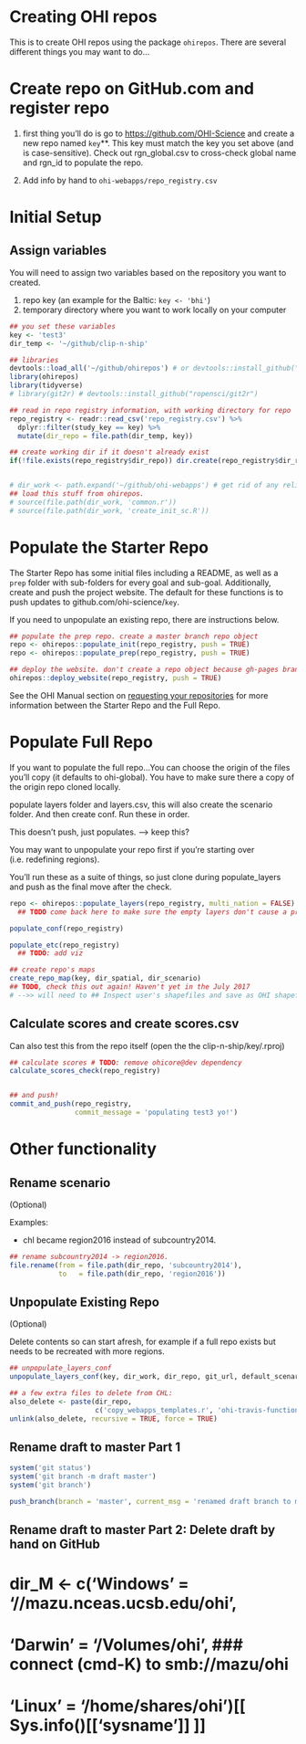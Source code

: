 # Creating OHI repos

This is to create OHI repos using the package `ohirepos`. There are several different things you may want to do...


# Create repo on GitHub.com and register repo

1. first thing you'll do is go to [https://github.com/OHI-Science](github.com/OHI-Science) and create a new repo named `key`**. This key must match the key you set above (and is case-sensitive). 
Check out rgn_global.csv to cross-check global name and rgn_id to populate the repo.

2. Add info by hand to `ohi-webapps/repo_registry.csv` 


# Initial Setup

## Assign variables

You will need to assign two variables based on the repository you want to created. 

1. repo key (an example for the Baltic: `key <- 'bhi'`)
2. temporary directory where you want to work locally on your computer

```r
## you set these variables
key <- 'test3'
dir_temp <- '~/github/clip-n-ship'

## libraries
devtools::load_all('~/github/ohirepos') # or devtools::install_github("ohi-science/ohirepos")
library(ohirepos) 
library(tidyverse)
# library(git2r) # devtools::install_github("ropensci/git2r")

## read in repo registry information, with working directory for repo 
repo_registry <- readr::read_csv('repo_registry.csv') %>%
  dplyr::filter(study_key == key) %>%
  mutate(dir_repo = file.path(dir_temp, key))

## create working dir if it doesn't already exist
if(!file.exists(repo_registry$dir_repo)) dir.create(repo_registry$dir_repo)


# dir_work <- path.expand('~/github/ohi-webapps') # get rid of any reliance on ohi-webapps
## load this stuff from ohirepos.
# source(file.path(dir_work, 'common.r'))
# source(file.path(dir_work, 'create_init_sc.R'))

```


# Populate the Starter Repo

The Starter Repo has some initial files including a README, as well as a `prep` folder with sub-folders for every goal and sub-goal. Additionally, create and push the project website. The default for these functions is to push updates to github.com/ohi-science/`key`.

If you need to unpopulate an existing repo, there are instructions below. 

```r
## populate the prep repo. create a master branch repo object
repo <- ohirepos::populate_init(repo_registry, push = TRUE)
repo <- ohirepos::populate_prep(repo_registry, push = TRUE)

## deploy the website. don't create a repo object because gh-pages branch.
ohirepos::deploy_website(repo_registry, push = TRUE) 

```

See the OHI Manual section on [requesting your repositories](http://ohi-science.org/manual/#requesting-your-repositories) for more information between the Starter Repo and the Full Repo.


# Populate Full Repo

If you want to populate the full repo...You can choose the origin of the files you'll copy (it defaults to ohi-global). You have to make sure there a copy of the origin repo cloned locally. 

populate layers folder and layers.csv, this will also create the scenario folder. And then create conf.  Run these in order.

This doesn't push, just populates. --> keep this?

You may want to unpopulate your repo first if you're starting over (i.e. redefining regions). 

You'll run these as a suite of things, so just clone during populate_layers and push as the final move after the check.

```r

repo <- ohirepos::populate_layers(repo_registry, multi_nation = FALSE)
  ## TODO come back here to make sure the empty layers don't cause a problem (removed swapping global mean stuff); still clean up.

populate_conf(repo_registry)

populate_etc(repo_registry)
  ## TODO: add viz

## create repo's maps
create_repo_map(key, dir_spatial, dir_scenario)
## TODO, check this out again! Haven't yet in the July 2017 
# -->> will need to ## Inspect user's shapefiles and save as OHI shapefiles

```


## Calculate scores and create scores.csv
Can also test this from the repo itself (open the the clip-n-ship/key/.rproj)

```r

## calculate scores # TODO: remove ohicore@dev dependency
calculate_scores_check(repo_registry)


## and push!
commit_and_push(repo_registry, 
                commit_message = 'populating test3 yo!')
```



# Other functionality

## Rename scenario
(Optional)

Examples: 

- chl became region2016 instead of subcountry2014.

```r
## rename subcountry2014 -> region2016. 
file.rename(from = file.path(dir_repo, 'subcountry2014'),
            to   = file.path(dir_repo, 'region2016'))
```

## Unpopulate Existing Repo
(Optional)

Delete contents so can start afresh, for example if a full repo exists but needs to be recreated with more regions.

```r
## unpopulate_layers_conf
unpopulate_layers_conf(key, dir_work, dir_repo, git_url, default_scenario)

## a few extra files to delete from CHL: 
also_delete <- paste(dir_repo, 
                     c('copy_webapps_templates.r', 'ohi-travis-functions.R', 'travis-tool.sh'), sep = '/')
unlink(also_delete, recursive = TRUE, force = TRUE)
```


## Rename draft to master Part 1
```r
system('git status')
system('git branch -m draft master')
system('git branch')

push_branch(branch = 'master', current_msg = 'renamed draft branch to master branch') 
```

## Rename draft to master Part 2: Delete draft by hand on GitHub



# dir_M <- c('Windows' = '//mazu.nceas.ucsb.edu/ohi',
#            'Darwin'  = '/Volumes/ohi',    ### connect (cmd-K) to smb://mazu/ohi
#            'Linux'   = '/home/shares/ohi')[[ Sys.info()[['sysname']] ]]

